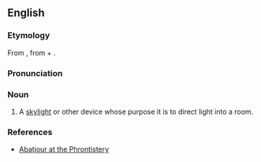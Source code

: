 ==English==

===Etymology===
From {{etyl|fr}} {{term|abat-jour|lang=fr}}, from {{term|abattre||to throw down|lang=fr}} + {{term|jour||day, daylight|lang=fr}}.

===Pronunciation===
{{a|US}} {{IPA|/ˌɑˌbɑˈʒʊ.ɚ/|/ˌɑˌbɑˈʒʊɹ/}}

===Noun===
{{en-noun}}

# A [[skylight]] or other device whose purpose it is to direct light into a room.

===References===
* [http://phrontistery.info/a.html Abatjour at the Phrontistery]